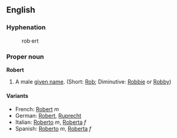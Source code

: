 ==English==
===Hyphenation===
:rob&middot;ert

===Proper noun===
'''Robert'''

# A male [[given name]]. (Short: [[Rob]]; Diminutive: [[Robbie]] or [[Robby]])

====Variants====
*French: [[Robert]] ''m''
*German: [[Robert]], [[Ruprecht]]
*Italian: [[Roberto]] ''m'', [[Roberta]] ''f''
*Spanish: [[Roberto]] ''m'', [[Roberta]] ''f''